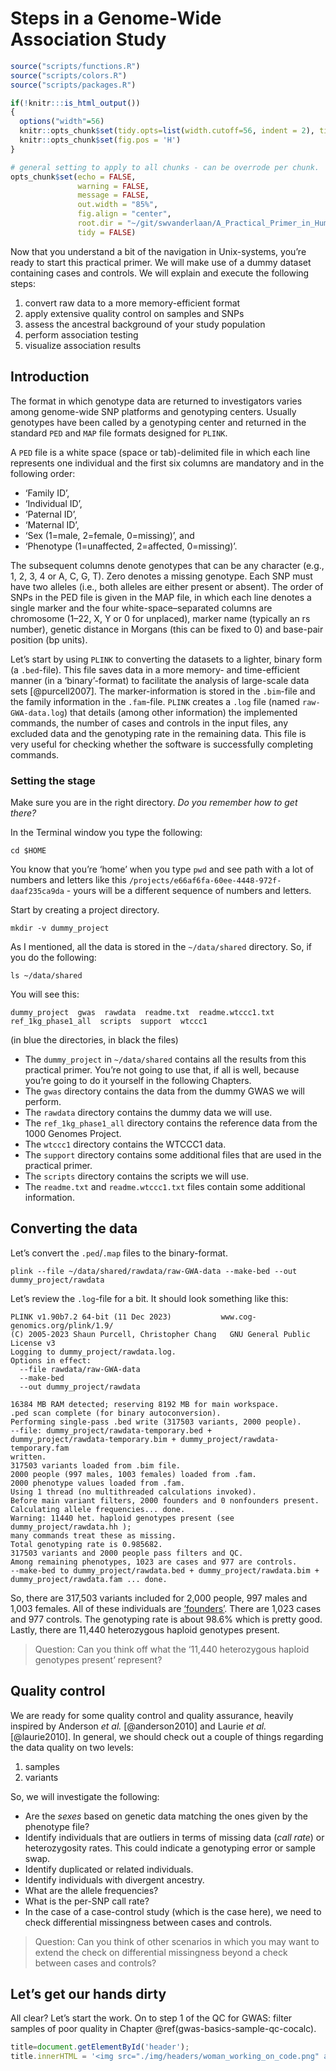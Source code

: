 # Steps in a Genome-Wide Association Study {#gwas-basics-cocalc}
<!-- ![](./img/_headers/woman_working_on_code.png){width=100%} -->
```r
source("scripts/functions.R")
source("scripts/colors.R")
source("scripts/packages.R")
```

```r
if(!knitr:::is_html_output())
{
  options("width"=56)
  knitr::opts_chunk$set(tidy.opts=list(width.cutoff=56, indent = 2), tidy = TRUE)
  knitr::opts_chunk$set(fig.pos = 'H')
}
```

```r
# general setting to apply to all chunks - can be overrode per chunk.
opts_chunk$set(echo = FALSE, 
               warning = FALSE, 
               message = FALSE, 
               out.width = "85%", 
               fig.align = "center", 
               root.dir = "~/git/swvanderlaan/A_Practical_Primer_in_Human_Complex_Genetics/data",
               tidy = FALSE)
```

Now that you understand a bit of the navigation in Unix-systems, you're ready to start this practical primer. We will make use of a dummy dataset containing cases and controls. We will explain and execute the following steps:

1. convert raw data to a more memory-efficient format
2. apply extensive quality control on samples and SNPs
3. assess the ancestral background of your study population
4. perform association testing
5. visualize association results

## Introduction
The format in which genotype data are returned to investigators varies among genome-wide SNP platforms and genotyping centers. Usually genotypes have been called by a genotyping center and returned in the standard `PED` and `MAP` file formats designed for `PLINK`.

A `PED` file is a white space (space or tab)-delimited file in which each line represents one individual and the first six columns are mandatory and in the following order:

- 'Family ID', 
- 'Individual ID', 
- 'Paternal ID', 
- 'Maternal ID', 
- 'Sex (1=male, 2=female, 0=missing)', and 
- 'Phenotype (1=unaffected, 2=affected, 0=missing)'. 

The subsequent columns denote genotypes that can be any character (e.g., 1, 2, 3, 4 or A, C, G, T). Zero denotes a missing genotype. Each SNP must have two alleles (i.e., both alleles are either present or absent). 
The order of SNPs in the PED file is given in the MAP file, in which each line denotes a single marker and the four white-space–separated columns are chromosome (1–22, X, Y or 0 for unplaced), marker name (typically an rs number), genetic distance in Morgans (this can be fixed to 0) and base-pair position (bp units).

Let's start by using `PLINK` to converting the datasets to a lighter, binary form (a `.bed`-file). This file saves data in a more memory- and time-efficient manner (in a 'binary'-format) to facilitate the analysis of large-scale data sets [@purcell2007]. The marker-information is stored in the `.bim`-file and the family information in the `.fam`-file. `PLINK` creates a `.log` file (named `raw-GWA-data.log`) that details (among other information) the implemented commands, the number of cases and controls in the input files, any excluded data and the genotyping rate in the remaining data. This file is very useful for checking whether the software is successfully completing commands.

### Setting the stage

Make sure you are in the right directory. _Do you remember how to get there?_

In the Terminal window you type the following:

```
cd $HOME
```

You know that you're 'home' when you type `pwd` and see path with a lot of numbers and letters like this `/projects/e66af6fa-60ee-4448-972f-daaf235ca9da` - yours will be a different sequence of numbers and letters. 

Start by creating a project directory. 

```
mkdir -v dummy_project
```

As I mentioned, all the data is stored in the `~/data/shared` directory. So, if you do the following:

```
ls ~/data/shared
```

You will see this:

```
dummy_project  gwas  rawdata  readme.txt  readme.wtccc1.txt  ref_1kg_phase1_all  scripts  support  wtccc1
```

(in blue the directories, in black the files)

- The `dummy_project` in `~/data/shared` contains all the results from this practical primer. You're not going to use that, if all is well, because you're going to do it yourself in the following Chapters. 
- The `gwas` directory contains the data from the dummy GWAS we will perform. 
- The `rawdata` directory contains the dummy data we will use. 
- The `ref_1kg_phase1_all` directory contains the reference data from the 1000 Genomes Project. 
- The `wtccc1` directory contains the WTCCC1 data. 
- The `support` directory contains some additional files that are used in the practical primer. 
- The `scripts` directory contains the scripts we will use. 
- The `readme.txt` and `readme.wtccc1.txt` files contain some additional information.

## Converting the data

Let's convert the `.ped`/`.map` files to the binary-format.

```
plink --file ~/data/shared/rawdata/raw-GWA-data --make-bed --out dummy_project/rawdata
```

Let's review the `.log`-file for a bit. It should look something like this:

```
PLINK v1.90b7.2 64-bit (11 Dec 2023)           www.cog-genomics.org/plink/1.9/
(C) 2005-2023 Shaun Purcell, Christopher Chang   GNU General Public License v3
Logging to dummy_project/rawdata.log.
Options in effect:
  --file rawdata/raw-GWA-data
  --make-bed
  --out dummy_project/rawdata

16384 MB RAM detected; reserving 8192 MB for main workspace.
.ped scan complete (for binary autoconversion).
Performing single-pass .bed write (317503 variants, 2000 people).
--file: dummy_project/rawdata-temporary.bed +
dummy_project/rawdata-temporary.bim + dummy_project/rawdata-temporary.fam
written.
317503 variants loaded from .bim file.
2000 people (997 males, 1003 females) loaded from .fam.
2000 phenotype values loaded from .fam.
Using 1 thread (no multithreaded calculations invoked).
Before main variant filters, 2000 founders and 0 nonfounders present.
Calculating allele frequencies... done.
Warning: 11440 het. haploid genotypes present (see dummy_project/rawdata.hh );
many commands treat these as missing.
Total genotyping rate is 0.985682.
317503 variants and 2000 people pass filters and QC.
Among remaining phenotypes, 1023 are cases and 977 are controls.
--make-bed to dummy_project/rawdata.bed + dummy_project/rawdata.bim +
dummy_project/rawdata.fam ... done.
```

So, there are 317,503 variants included for 2,000 people, 997 males and 1,003 females. All of these individuals are ['founders'](https://www.cog-genomics.org/plink/1.9/filter#nonfounders){target="_blank"}. There are 1,023 cases and 977 controls. The genotyping rate is about 98.6% which is pretty good. Lastly, there are 11,440 heterozygous haploid genotypes present.

> Question: Can you think off what the '11,440 heterozygous haploid genotypes present' represent? 


## Quality control

We are ready for some quality control and quality assurance, heavily inspired by Anderson _et al._ [@anderson2010] and Laurie _et al._ [@laurie2010]. In general, we should check out a couple of things regarding the data quality on two levels:

1) samples
2) variants

So, we will investigate the following:

- Are the *sexes* based on genetic data matching the ones given by the phenotype file?
- Identify individuals that are outliers in terms of missing data (_call rate_) or heterozygosity rates. This could indicate a genotyping error or sample swap.
- Identify duplicated or related individuals.
- Identify individuals with divergent ancestry.
- What are the allele frequencies?
- What is the per-SNP call rate?
- In the case of a case-control study (which is the case here), we need to check differential missingness between cases and controls. 

> Question: Can you think of other scenarios in which you may want to extend the check on differential missingness beyond a check between cases and controls?


## Let's get our hands dirty

All clear? Let's start the work. On to step 1 of the QC for GWAS: filter samples of poor quality in Chapter \@ref(gwas-basics-sample-qc-cocalc).

```js
title=document.getElementById('header');
title.innerHTML = '<img src="./img/headers/woman_working_on_code.png" alt="GWAS basics">' + title.innerHTML
```
